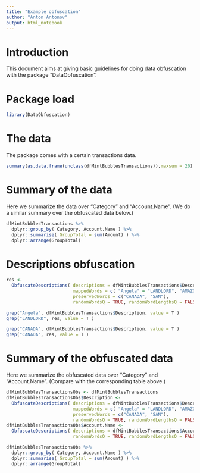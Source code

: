 ```yaml
---
title: "Example obfuscation"
author: "Anton Antonov"
output: html_notebook
---
```


# Introduction

This document aims at giving basic guidelines for doing data obfuscation with the package 
"DataObfuscation".

# Package load

```r
library(DataObfuscation)
```

# The data 

The package comes with a certain transactions data.

```r
summary(as.data.frame(unclass(dfMintBubblesTransactions)),maxsum = 20)
```
# Summary of the data 

Here we summarize the data over "Category" and "Account.Name". 
(We do a similar summary over the obfuscated data below.)

```r
dfMintBubblesTransactions %>% 
  dplyr::group_by( Category, Account.Name ) %>% 
  dplyr::summarise( GroupTotal = sum(Amount) ) %>% 
  dplyr::arrange(GroupTotal)
```


# Descriptions obfuscation

```r
res <-
  ObfuscateDescriptions( descriptions = dfMintBubblesTransactions$Description, 
                         mappedWords = c( "Angela" = "LANDLORD", "AMAZON" = "NETFLIX" ), 
                         preservedWords = c("CANADA", "SAN"), 
                         randomWordsQ = TRUE, randomWordLengthsQ = FALSE )
```

```r
grep("Angela", dfMintBubblesTransactions$Description, value = T )
grep("LANDLORD", res, value = T )
```

```r
grep("CANADA", dfMintBubblesTransactions$Description, value = T )
grep("CANADA", res, value = T )
```

# Summary of the obfuscated data

Here we summarize the obfuscated data over "Category" and "Account.Name". 
(Compare with the corresponding table above.)

```r
dfMintBubblesTransactionsObs <- dfMintBubblesTransactions
dfMintBubblesTransactionsObs$Description <-
  ObfuscateDescriptions( descriptions = dfMintBubblesTransactions$Description, 
                         mappedWords = c( "Angela" = "LANDLORD", "AMAZON" = "NETFLIX" ), 
                         preservedWords = c("CANADA", "SAN"), 
                         randomWordsQ = TRUE, randomWordLengthsQ = FALSE )
dfMintBubblesTransactionsObs$Account.Name <-
  ObfuscateDescriptions( descriptions = dfMintBubblesTransactions$Account.Name, 
                         randomWordsQ = TRUE, randomWordLengthsQ = FALSE )
```

```r
dfMintBubblesTransactionsObs %>% 
  dplyr::group_by( Category, Account.Name ) %>% 
  dplyr::summarise( GroupTotal = sum(Amount) ) %>% 
  dplyr::arrange(GroupTotal)
```


